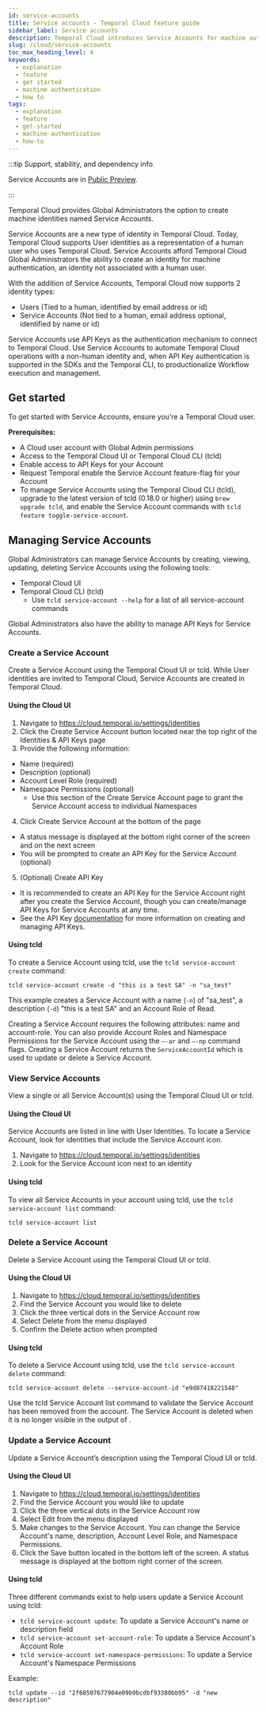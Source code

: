 ```yaml
---
id: service-accounts
title: Service accounts - Temporal Cloud feature guide
sidebar_label: Service accounts
description: Temporal Cloud introduces Service Accounts for machine authentication, enabling non-human identities to interact with Temporal Cloud. Manage Service Accounts via Cloud UI or CLI for secure, automated operations.
slug: /cloud/service-accounts
toc_max_heading_level: 4
keywords:
  - explanation
  - feature
  - get started
  - machine authentication
  - how to
tags:
  - explanation
  - feature
  - get-started
  - machine-authentication
  - how-to
---
```


:::tip Support, stability, and dependency info

Service Accounts are in [Public Preview](/evaluate/development-production-features/release-stages#public-preview).

:::

Temporal Cloud provides Global Administrators the option to create machine identities named Service Accounts.

Service Accounts are a new type of identity in Temporal Cloud. Today, Temporal Cloud supports User identities as a representation of a human user who uses Temporal Cloud.
Service Accounts afford Temporal Cloud Global Administrators the ability to create an identity for machine authentication, an identity not associated with a human user.

With the addition of Service Accounts, Temporal Cloud now supports 2 identity types:

- Users (Tied to a human, identified by email address or id)
- Service Accounts (Not tied to a human, email address optional, identified by name or id)

Service Accounts use API Keys as the authentication mechanism to connect to Temporal Cloud.
Use Service Accounts to automate Temporal Cloud operations with a non-human identity and, when API Key authentication is supported in the SDKs and the Temporal CLI, to productionalize Workflow execution and management.

## Get started

To get started with Service Accounts, ensure youʼre a Temporal Cloud user.

**Prerequisites:**

- A Cloud user account with Global Admin permissions
- Access to the Temporal Cloud UI or Temporal Cloud CLI (tcld)
- Enable access to API Keys for your Account
- Request Temporal enable the Service Account feature-flag for your Account
- To manage Service Accounts using the Temporal Cloud CLI (tcld), upgrade to the latest version of tcld (0.18.0 or higher) using `brew upgrade tcld`, and enable the Service Account commands with `tcld feature toggle-service-account`.

## Managing Service Accounts

Global Administrators can manage Service Accounts by creating, viewing, updating, deleting Service Accounts using the following tools:

- Temporal Cloud UI
- Temporal Cloud CLI (tcld)
  - Use `tcld service-account --help` for a list of all service-account commands

Global Administrators also have the ability to manage API Keys for Service Accounts.

### Create a Service Account

Create a Service Account using the Temporal Cloud UI or tcld.
While User identities are invited to Temporal Cloud, Service Accounts are created in Temporal Cloud.

#### Using the Cloud UI

1. Navigate to https://cloud.temporal.io/settings/identities
2. Click the Create Service Account button located near the top right of the Identities & API Keys page
3. Provide the following information:

- Name (required)
- Description (optional)
- Account Level Role (required)
- Namespace Permissions (optional)
  - Use this section of the Create Service Account page to grant the Service Account access to individual Namespaces

4. Click Create Service Account at the bottom of the page

- A status message is displayed at the bottom right corner of the screen and on the next screen
- You will be prompted to create an API Key for the Service Account (optional)

5. (Optional) Create API Key

- It is recommended to create an API Key for the Service Account right after you create the Service Account, though you can create/manage API Keys for Service Accounts at any time.
- See the API Key [documentation](/cloud/api-keys) for more information on creating and managing API Keys.

#### Using tcld

To create a Service Account using tcld, use the `tcld service-account create` command:

```
tcld service-account create -d "this is a test SA" -n "sa_test"
```

This example creates a Service Account with a name (`-n`) of "sa_test", a description (`-d`) "this is a test SA" and an Account Role of Read.

Creating a Service Account requires the following attributes: name and account-role.
You can also provide Account Roles and Namespace Permissions for the Service Account using the `—-ar` and `—-np` command flags.
Creating a Service Account returns the `ServiceAccountId` which is used to update or delete a Service Account.

### View Service Accounts

View a single or all Service Account(s) using the Temporal Cloud UI or tcld.

#### Using the Cloud UI

Service Accounts are listed in line with User Identities.
To locate a Service Account, look for identities that include the Service Account icon.

1. Navigate to https://cloud.temporal.io/settings/identities
2. Look for the Service Account icon next to an identity

#### Using tcld

To view all Service Accounts in your account using tcld, use the `tcld service-account list` command:

```
tcld service-account list
```

### Delete a Service Account

Delete a Service Account using the Temporal Cloud UI or tcld.

#### Using the Cloud UI

1. Navigate to https://cloud.temporal.io/settings/identities
2. Find the Service Account you would like to delete
3. Click the three vertical dots in the Service Account row
4. Select Delete from the menu displayed
5. Confirm the Delete action when prompted

#### Using tcld

To delete a Service Account using tcld, use the `tcld service-account delete` command:

```
tcld service-account delete --service-account-id "e9d87418221548"
```

Use the tcld Service Account list command to validate the Service Account has been removed from the account.
The Service Account is deleted when it is no longer visible in the output of .

### Update a Service Account

Update a Service Accountʼs description using the Temporal Cloud UI or tcld.

#### Using the Cloud UI

1. Navigate to https://cloud.temporal.io/settings/identities
2. Find the Service Account you would like to update
3. Click the three vertical dots in the Service Account row
4. Select Edit from the menu displayed
5. Make changes to the Service Account.
   You can change the Service Account's name, description, Account Level Role, and Namespace Permissions.
6. Click the Save button located in the bottom left of the screen.
   A status message is displayed at the bottom right corner of the screen.

#### Using tcld

Three different commands exist to help users update a Service Account using tcld:

- `tcld service-account update`: To update a Service Account's name or description field
- `tcld service-account set-account-role`: To update a Service Account's Account Role
- `tcld service-account set-namespace-permissions`: To update a Service Account's Namespace Permissions

Example:

```
tcld update --id "2f68507677904e09b9bcdbf93380bb95" -d "new description"
```
